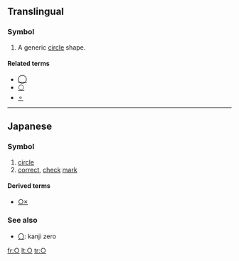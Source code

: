 {{character info|hex=25CB|script=Geometric Shapes|name=White Circle|category=-}}
{{also|Appendix:Variations of "o"}}
==Translingual==

===Symbol===
{{infl|mul|symbol}}

# A generic [[circle]] shape.

====Related terms====
* [[◯]]
* [[⚪]]
* [[⚬]]

----

==Japanese==

===Symbol===
{{ja-pos|k<!-- ??? -->|symbol|hira=まる|rom=maru}}

# [[circle]]
# [[correct]], [[check]] [[mark]]

====Derived terms====
* [[○×]]

===See also===
* [[〇]]: kanji zero

[[fr:○]]
[[lt:○]]
[[tr:○]]
